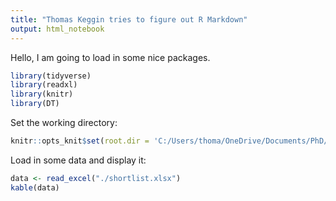 ---
title: "Thomas Keggin tries to figure out R Markdown"
output: html_notebook
---

Hello, I am going to load in some nice packages.

```{R, message = FALSE}
library(tidyverse)
library(readxl)
library(knitr)
library(DT)
```

Set the working directory:

```{r, setup}
knitr::opts_knit$set(root.dir = 'C:/Users/thoma/OneDrive/Documents/PhD/data/megafauna')
```

Load in some data and display it:

```{r}
data <- read_excel("./shortlist.xlsx")
kable(data)
```

